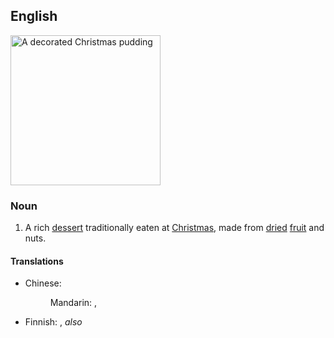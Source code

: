 ==English==
[[Image:Christmas pudding.JPG|right|240px|thumb|A decorated Christmas pudding]]
{{wikipedia}}

===Noun===
{{en-noun|~}}

# A rich [[dessert]] traditionally eaten at [[Christmas]], made from [[dried]] [[fruit]] and nuts.

====Translations====
{{trans-top|rich dessert traditionally eaten at Christmas}}
* Chinese:
*: Mandarin: {{t|cmn|聖誕布丁|sc=Hani}}, {{t|cmn|圣诞布丁|tr=shèngdàn bùdīng|sc=Hani}}
{{trans-mid}}
* Finnish: {{t+|fi|Christmas pudding}}, ''also'' {{t|fi|jouluvanukas}}
{{trans-bottom}}